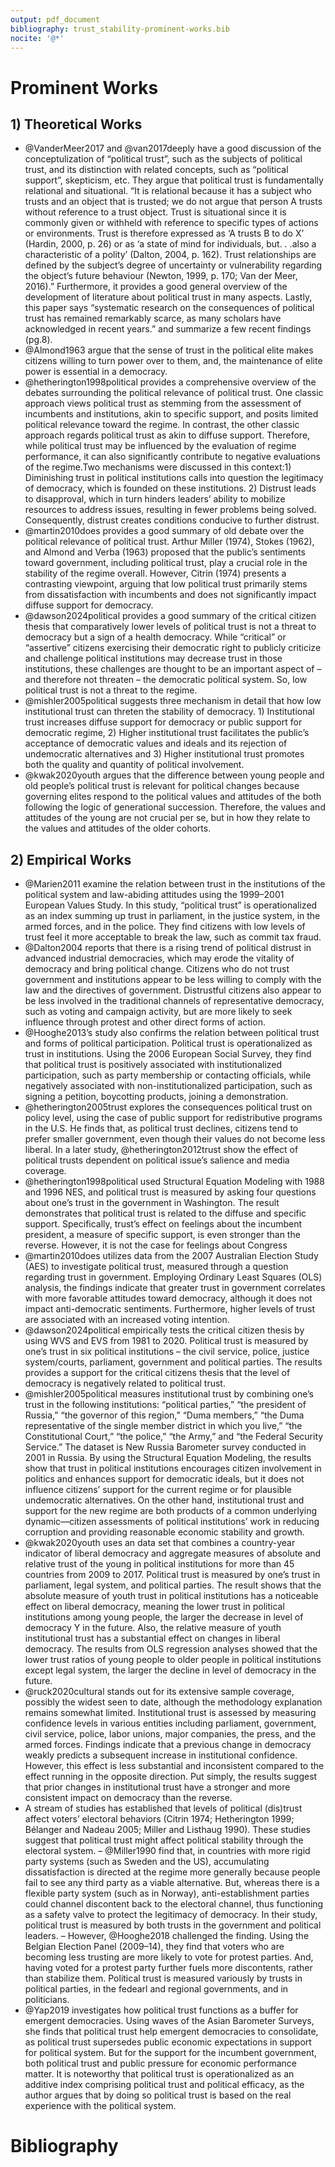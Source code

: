 ```yaml
---
output: pdf_document
bibliography: trust_stability-prominent-works.bib
nocite: '@*'
---
```


```{=tex}
\pagenumbering{arabic}
\setcounter{page}{4}
\renewcommand*{\thepage}{A\arabic{page}}
```

# Prominent Works
## 1) Theoretical Works
- @VanderMeer2017 and @van2017deeply have a good discussion of the conceptulization of "political trust", such as the subjects of political trust, and its distinction with related concepts, such as "political support", skepticism, etc.  They argue that political trust is fundamentally relational and situational. "It is relational because it has a subject who trusts and an object that is trusted; we do not argue that person A trusts without reference to a trust object. Trust is situational since it is commonly given or withheld with reference to specific types of actions or environments. Trust is therefore expressed as ‘A trusts B to do X’ (Hardin, 2000, p. 26) or as ‘a state of mind for individuals, but. . .also a characteristic of a polity’ (Dalton, 2004, p. 162). Trust relationships are defined by the subject’s degree of uncertainty or vulnerability regarding the object’s future behaviour (Newton, 1999, p. 170; Van der Meer, 2016)." Furthermore, it provides a good general overview of the development of literature about political trust in many aspects. Lastly, this paper says "systematic research on the consequences of political trust has remained remarkably scarce, as many scholars have acknowledged in recent years." and summarize a few recent findings (pg.8).
- @Almond1963 argue that the sense of trust in the political elite makes citizens willing to turn power over to them, and, the maintenance of elite power is essential in a democracy. 
- @hetherington1998political provides a comprehensive overview of the debates surrounding the political relevance of political trust. One classic approach views political trust as stemming from the assessment of incumbents and institutions, akin to specific support, and posits limited political relevance toward the regime. In contrast, the other classic approach regards political trust as akin to diffuse support. Therefore, while political trust may be influenced by the evaluation of regime performance, it can also significantly contribute to negative evaluations of the regime.Two mechanisms were discussed in this context:1) Diminishing trust in political institutions calls into question the legitimacy of democracy, which is founded on these institutions. 2) Distrust leads to disapproval, which in turn hinders leaders' ability to mobilize resources to address issues, resulting in fewer problems being solved. Consequently, distrust creates conditions conducive to further distrust.
- @martin2010does provides a good summary of old debate over the political relevance of political trust. Arthur Miller (1974), Stokes (1962), and Almond and Verba (1963) proposed that the public's sentiments toward government, including political trust, play a crucial role in the stability of the regime overall. However, Citrin (1974) presents a contrasting viewpoint, arguing that low political trust primarily stems from dissatisfaction with incumbents and does not significantly impact diffuse support for democracy.
- @dawson2024political provides a good summary of the critical citizen thesis that comparatively lower levels of political trust is not a threat to democracy but a sign of a health democracy. While “critical” or “assertive” citizens exercising their democratic right to publicly criticize and challenge political institutions may decrease trust in those institutions, these challenges are thought to be an important aspect of – and therefore not threaten – the democratic political system. So, low political trust is not a threat to the regime.
- @mishler2005political suggests three mechanism in detail that how low institutional trust can threten the stability of democracy. 1) Institutional trust increases diffuse support for democracy or public support for democratic regime, 2) Higher institutional trust facilitates the public’s acceptance of democratic values and ideals and its rejection of undemocratic alternatives and 3) Higher institutional trust promotes both the quality and quantity of political involvement. 
- @kwak2020youth argues that the difference between young people and old people's political trust is relevant for political changes because governing elites respond to the political values and attitudes of the both following the logic of generational succession. Therefore, the values and attitudes of the young are not crucial per se, but in how they relate to the values and attitudes of the older cohorts.


## 2) Empirical Works
- @Marien2011 examine the relation between trust in the institutions of the political system and law-abiding attitudes using the 1999–2001 European Values Study. In this study, "political trust" is operationalized as an index summing up trust in parliament, in the justice system, in the armed forces, and in the police. They find citizens with low levels of trust feel it more acceptable to break the law, such as commit tax fraud.
- @Dalton2004 reports that there is a rising trend of political distrust in advanced industrial democracies, which may erode the vitality of democracy and bring political change. Citizens who do not trust government and institutions appear to be less willing to comply with the law and the directives of government. Distrustful citizens also appear to be less involved in the traditional channels of representative democracy, such as voting and campaign activity, but are more likely to seek influence through protest and other direct forms of action.
- @Hooghe2013's study also confirms the relation between political trust and forms of political participation. Political trust is operationalized as trust in institutions. Using the 2006 European Social Survey, they find that political trust is positively associated with institutionalized participation, such as party membership or contacting officials, while negatively associated with non-institutionalized participation, such as signing a petition, boycotting products, joining a demonstration.
- @hetherington2005trust explores the consequences political trust on policy level, using the case of public support for redistributive programs in the U.S. He finds that, as political trust declines, citizens tend to prefer smaller government, even though their values do not become less liberal. In a later study, @hetherington2012trust show the effect of political trusts dependent on political issue's salience and media coverage.
- @hetherington1998political used Structural Equation Modeling with 1988 and 1996 NES, and political trust is measured by asking four questions about one's trust in the government in Washington. The result demonstrates that political trust is related to the diffuse and specific support. Specifically, trust's effect on feelings about the incumbent president, a measure of specific support, is even stronger than the reverse. However, it is not the case for feelings about Congress
- @martin2010does utilizes data from the 2007 Australian Election Study (AES) to investigate political trust, measured through a question regarding trust in government. Employing Ordinary Least Squares (OLS) analysis, the findings indicate that greater trust in government correlates with more favorable attitudes toward democracy, although it does not impact anti-democratic sentiments. Furthermore, higher levels of trust are associated with an increased voting intention.
- @dawson2024political empirically tests the critical citizen thesis by using WVS and EVS from 1981 to 2020. Political trust is measured by one's trust in six political institutions – the civil service, police, justice system/courts, parliament, government and political parties. The results provides a support for the critical citizens thesis that the level of democracy is negatively related to political trust.
- @mishler2005political measures institutional trust by combining one's trust in the following institutions: “political parties,” “the president of Russia,” “the governor of this region,” “Duma members,” “the Duma representative of the single member district in which you live,” “the Constitutional Court,” “the police,” “the Army,” and “the Federal Security Service.” The dataset is New Russia Barometer survey conducted in 2001 in Russia. By using the Structural Equation Modeling, the results show that trust in political institutions encourages citizen involvement in politics and enhances support for democratic ideals, but it does not influence citizens’ support for the current regime or for plausible undemocratic alternatives. On the other hand, institutional trust and support for the new regime are both products of a common underlying dynamic—citizen assessments of political institutions' work in reducing corruption and providing reasonable economic stability and growth.
- @kwak2020youth uses an data set that combines a country-year indicator of liberal democracy and aggregate measures of absolute and relative trust of the young in political institutions for more than 45 countries from 2009 to 2017. Political trust is measured by one's trust in parliament, legal system, and political parties. The result shows that the absolute measure of youth trust in political institutions has a noticeable effect on liberal democracy, meaning the lower trust in political institutions among young people, the larger the decrease in level of democracy Y in the future. Also, the relative measure of youth institutional trust has a substantial effect on changes in liberal democracy. The results from OLS regression analyses showed that the lower trust ratios of young people to older people in political institutions except legal system, the larger the decline in level of democracy in the future.
- @ruck2020cultural stands out for its extensive sample coverage, possibly the widest seen to date, although the methodology explanation remains somewhat limited. Institutional trust is assessed by measuring confidence levels in various entities including parliament, government, civil service, police, labor unions, major companies, the press, and the armed forces. Findings indicate that a previous change in democracy weakly predicts a subsequent increase in institutional confidence. However, this effect is less substantial and inconsistent compared to the effect running in the opposite direction. Put simply, the results suggest that prior changes in institutional trust have a stronger and more consistent impact on democracy than the reverse.
- A stream of studies has established that levels of political (dis)trust affect voters’ electoral behaviors (Citrin 1974; Hetherington 1999; Bélanger and Nadeau 2005; Miller and Listhaug 1990). These studies suggest that political trust might affect political stability through the electoral system.
-- @Miller1990 find that, in countries with more rigid party systems (such as Sweden and the US), accumulating dissatisfaction is directed at the regime more generally because people fail to see any third party as a viable alternative. But, whereas there is a flexible party system (such as in Norway), anti-establishment parties could channel discontent back to the electoral channel, thus functioning as a safety valve to protect the legitimacy of democracy. In their study, political trust is measured by both trusts in the government and political leaders.
-- However, @Hooghe2018 challenged the finding. Using the Belgian Election Panel (2009–14), they find that voters who are becoming less trusting are more likely to vote for protest parties. And, having voted for a protest party further fuels more discontents, rather than stabilize them. Political trust is measured variously by trusts in political parties, in the fedearl and regional governments, and in politicians.
- @Yap2019 investigates how political trust functions as a buffer for emergent democracies. Using waves of the Asian Barometer Surveys, she finds that political trust help emergent democracies to consolidate, as political trust supersedes public economic expectations in support for political system. But for the support for the incumbent government, both political trust and public pressure for economic performance matter. It is noteworthy that political trust is operationalized as an additive index comprising political trust and political efficacy, as the author argues that by doing so political trust is based on the real experience with the political system.


# Bibliography
